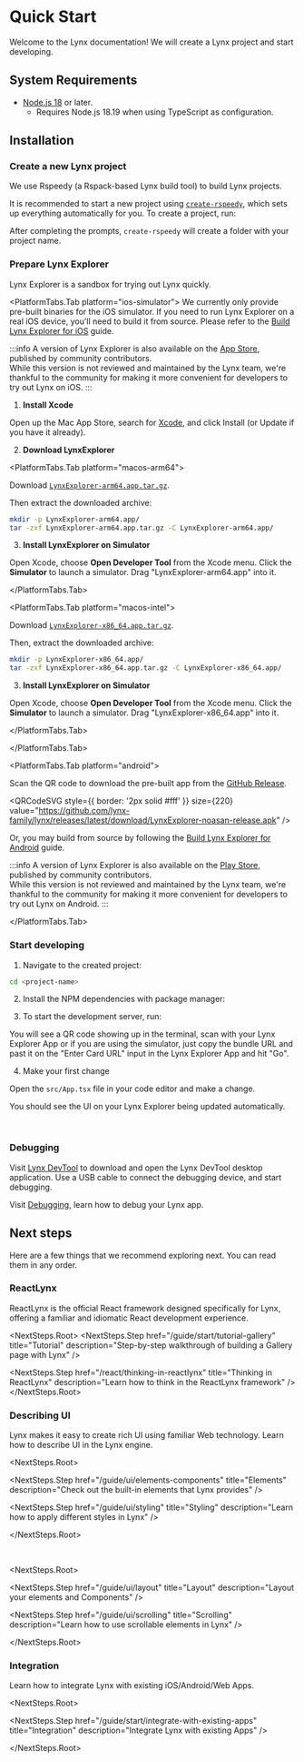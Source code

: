 
# Quick Start

Welcome to the Lynx documentation! We will create a Lynx project and start developing.

## System Requirements

- [Node.js 18](https://nodejs.org/en) or later.
  - Requires Node.js 18.19 when using TypeScript as configuration.

## Installation

<Steps>

### Create a new Lynx project

We use Rspeedy (a Rspack-based Lynx build tool) to build Lynx projects.

It is recommended to start a new project using [`create-rspeedy`](https://npmjs.org/package/create-rspeedy),
which sets up everything automatically for you. To create a project, run:

<PackageManagerTabs command="create rspeedy@latest" />

After completing the prompts, `create-rspeedy` will create a folder with your project name.

### Prepare Lynx Explorer

Lynx Explorer is a sandbox for trying out Lynx quickly.

<PlatformTabs hashKey="explorer-platform">

<PlatformTabs.Tab platform="ios-simulator">
We currently only provide pre-built binaries for the iOS simulator. If you need to run Lynx Explorer on a real iOS device, you'll need to build it from source. Please refer to the [Build Lynx Explorer for iOS](https://github.com/lynx-family/lynx/tree/develop/explorer/darwin/ios) guide.

:::info
A version of Lynx Explorer is also available on the [App Store](https://apps.apple.com/us/app/lynx-go-dev-explorer/id6743227790), published by community contributors.  
While this version is not reviewed and maintained by the Lynx team, we're thankful to the community for making it more convenient for developers to try out Lynx on iOS.
:::

1. **Install Xcode**

Open up the Mac App Store, search for [Xcode](https://apps.apple.com/us/app/xcode/id497799835), and click Install (or Update if you have it already).

2. **<div id="download-lynx-explorer,ios-simulator-platform=macos-arm64,explorer-platform=ios-simulator">Download LynxExplorer</div>**

<PlatformTabs hashKey="ios-simulator-platform">

<PlatformTabs.Tab platform="macos-arm64">

Download [`LynxExplorer-arm64.app.tar.gz`](https://github.com/lynx-family/lynx/releases/latest/download/LynxExplorer-arm64.app.tar.gz).

Then extract the downloaded archive:

```bash
mkdir -p LynxExplorer-arm64.app/
tar -zxf LynxExplorer-arm64.app.tar.gz -C LynxExplorer-arm64.app/
```

3. **Install LynxExplorer on Simulator**

Open Xcode, choose **Open Developer Tool** from the Xcode menu. Click the **Simulator** to launch a simulator. Drag "LynxExplorer-arm64.app" into it.

</PlatformTabs.Tab>

<PlatformTabs.Tab platform="macos-intel">

Download [`LynxExplorer-x86_64.app.tar.gz`](https://github.com/lynx-family/lynx/releases/latest/download/LynxExplorer-x86_64.app.tar.gz).

Then, extract the downloaded archive:

```bash
mkdir -p LynxExplorer-x86_64.app/
tar -zxf LynxExplorer-x86_64.app.tar.gz -C LynxExplorer-x86_64.app/
```

3. **Install LynxExplorer on Simulator**

Open Xcode, choose **Open Developer Tool** from the Xcode menu. Click the **Simulator** to launch a simulator. Drag "LynxExplorer-x86_64.app" into it.

</PlatformTabs.Tab>

</PlatformTabs>

</PlatformTabs.Tab>

<PlatformTabs.Tab platform="android">

Scan the QR code to download the pre-built app from the [GitHub Release](https://github.com/lynx-family/lynx/releases/latest).

<QRCodeSVG
  style={{ border: '2px solid #fff' }}
  size={220}
  value="https://github.com/lynx-family/lynx/releases/latest/download/LynxExplorer-noasan-release.apk"
/>

Or, you may build from source by following the [Build Lynx Explorer for Android](https://github.com/lynx-family/lynx/tree/develop/explorer/android) guide.

:::info
A version of Lynx Explorer is also available on the [Play Store](https://play.google.com/store/apps/details?id=com.funcs.io.lynx.go), published by community contributors.  
While this version is not reviewed and maintained by the Lynx team, we're thankful to the community for making it more convenient for developers to try out Lynx on Android.
:::

</PlatformTabs.Tab>

</PlatformTabs>

### Start developing

1. Navigate to the created project:

```bash
cd <project-name>
```

2. Install the NPM dependencies with package manager:

<PackageManagerTabs command="install" />

3. To start the development server, run:

<PackageManagerTabs command="run dev" />

You will see a QR code showing up in the terminal, scan with your Lynx Explorer App or if you are using the simulator, just copy the bundle URL and past it on the "Enter Card URL" input in the Lynx Explorer App and hit "Go".

4. Make your first change

Open the `src/App.tsx` file in your code editor and make a change.

You should see the UI on your Lynx Explorer being updated automatically.

<Go
  example="hello-world"
  defaultFile="src/App.tsx"
  img="https://lf-lynx.tiktok-cdns.com/obj/lynx-artifacts-oss-sg/lynx-website/assets/doc/hello-world-showcase-ios.png"
  defaultEntryFile="dist/main.lynx.bundle"
/>

<br />

### Debugging

Visit [Lynx DevTool](https://github.com/lynx-family/lynx-devtool/releases) to download and open the Lynx DevTool desktop application. Use a USB cable to connect the debugging device, and start debugging.

Visit [Debugging](/guide/debugging/lynx-devtool.html), learn how to debug your Lynx app.

</Steps>

## Next steps

Here are a few things that we recommend exploring next. You can read them in any order.

### ReactLynx

ReactLynx is the official React framework designed specifically for Lynx, offering a familiar and idiomatic React development experience.

<NextSteps.Root>
<NextSteps.Step
  href="/guide/start/tutorial-gallery"
  title="Tutorial"
  description="Step-by-step walkthrough of building a Gallery page with Lynx"
/>

<NextSteps.Step
  href="/react/thinking-in-reactlynx"
  title="Thinking in ReactLynx"
  description="Learn how to think in the ReactLynx framework"
/>
</NextSteps.Root>

### Describing UI

Lynx makes it easy to create rich UI using familiar Web technology.
Learn how to describe UI in the Lynx engine.

<NextSteps.Root>

<NextSteps.Step
  href="/guide/ui/elements-components"
  title="Elements"
  description="Check out the built-in elements that Lynx provides"
/>

<NextSteps.Step
  href="/guide/ui/styling"
  title="Styling"
  description="Learn how to apply different styles in Lynx"
/>

</NextSteps.Root>

<br />

<NextSteps.Root>

<NextSteps.Step
  href="/guide/ui/layout"
  title="Layout"
  description="Layout your elements and Components"
/>

<NextSteps.Step
  href="/guide/ui/scrolling"
  title="Scrolling"
  description="Learn how to use scrollable elements in Lynx"
/>

</NextSteps.Root>

### Integration

Learn how to integrate Lynx with existing iOS/Android/Web Apps.

<NextSteps.Root>

<NextSteps.Step
  href="/guide/start/integrate-with-existing-apps"
  title="Integration"
  description="Integrate Lynx with existing Apps"
/>

</NextSteps.Root>
